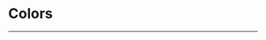 
<Meta title="tokens/Colors" />

# Colors

---

&nbsp;

<ColorPalette>
  <ColorItem
    title="Neutral"
    colors={{
      Black: "#212121",
      D_Grey: "#4d4d4d",
      Grey: "#717171",
      L_Grey: "#89939e",
      "Grey-blue": "#abbed1",
      Silver: "#f5f7fa",
      White: "#ffffff",
    }}
  />
  <ColorItem
    title="Primary"
    colors={{
      D_Blue: "#0053ad",
      Navy: "#0663c7",
      M_Blue: "#0565CC",
      Azure: "#4196f0",
      Sky: "#dbedff",
      L_Blue: "#eef5fc",
    }}
  />
  <ColorItem
    title="Success"
    colors={{
      D_Green: "#115b43",
      Forest: "#1b6e53",
      M_Green: "#009262",
      Herbal: "#32c997",
      Mint: "#84dfc1",
      L_Green: "#f1fbf8",
    }}
  />
  <ColorItem
    title="Warning"
    colors={{
      D_Yellow: "#e48900",
      Lemon: "#ffa826",
      M_Yellow: "#ffb240",
      Straw: "#ffc670",
      Sand: "#ffd596",
      L_Yellow: "#fff8ec",
    }}
  />
  <ColorItem
    title="Danger"
    colors={{
      D_Red: "#c33025",
      Scarlet: "#e01507",
      M_Red: "#e02b1d",
      Raspberry: "#ff5a4f",
      Rubicund: "#f0857d",
      L_Red: "#fff1f0",
    }}
  />
</ColorPalette>

